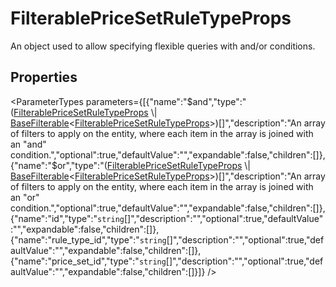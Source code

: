 
# FilterablePriceSetRuleTypeProps

An object used to allow specifying flexible queries with and/or conditions.

## Properties

<ParameterTypes parameters={[{"name":"$and","type":"([FilterablePriceSetRuleTypeProps](types.FilterablePriceSetRuleTypeProps.mdx) \\| [BaseFilterable](../DAL/interfaces/types.DAL.BaseFilterable.mdx)&#60;[FilterablePriceSetRuleTypeProps](types.FilterablePriceSetRuleTypeProps.mdx)&#62;)[]","description":"An array of filters to apply on the entity, where each item in the array is joined with an \"and\" condition.","optional":true,"defaultValue":"","expandable":false,"children":[]},{"name":"$or","type":"([FilterablePriceSetRuleTypeProps](types.FilterablePriceSetRuleTypeProps.mdx) \\| [BaseFilterable](../DAL/interfaces/types.DAL.BaseFilterable.mdx)&#60;[FilterablePriceSetRuleTypeProps](types.FilterablePriceSetRuleTypeProps.mdx)&#62;)[]","description":"An array of filters to apply on the entity, where each item in the array is joined with an \"or\" condition.","optional":true,"defaultValue":"","expandable":false,"children":[]},{"name":"id","type":"`string`[]","description":"","optional":true,"defaultValue":"","expandable":false,"children":[]},{"name":"rule_type_id","type":"`string`[]","description":"","optional":true,"defaultValue":"","expandable":false,"children":[]},{"name":"price_set_id","type":"`string`[]","description":"","optional":true,"defaultValue":"","expandable":false,"children":[]}]} />
